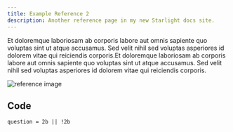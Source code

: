 ```yaml
---
title: Example Reference 2
description: Another reference page in my new Starlight docs site.
---
```



Et doloremque laboriosam ab corporis labore aut omnis sapiente quo voluptas sint ut atque accusamus. Sed velit nihil sed voluptas asperiores id dolorem vitae qui reiciendis corporis.Et doloremque laboriosam ab corporis labore aut omnis sapiente quo voluptas sint ut atque accusamus. Sed velit nihil sed voluptas asperiores id dolorem vitae qui reiciendis corporis.

<div class="flex justify-center">
  <Image
    src={referenceSvgImage}
    alt="reference image"
    width={200}
    class="p-2 dark:bg-white"
  />
</div>

## Code

```
question = 2b || !2b
```
